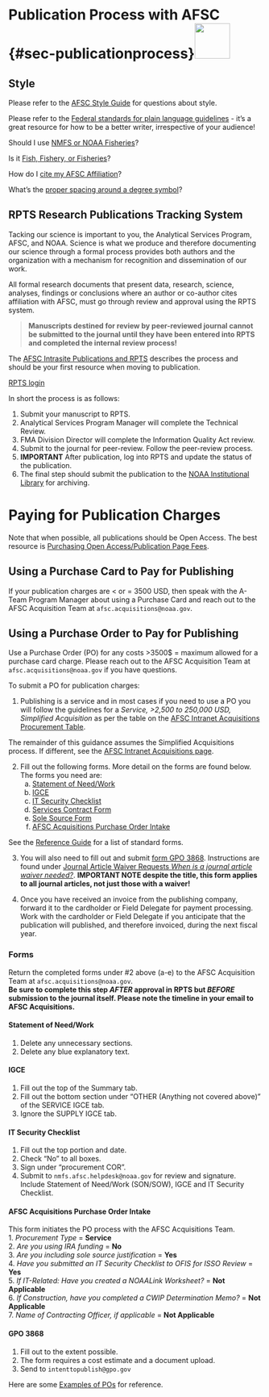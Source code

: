 # Publication Process with AFSC {#sec-publicationprocess}![](_img/contract.png){height=70}

## Style
Please refer to the [AFSC Style Guide](https://drive.google.com/file/d/0B-F6OHsoRmTkX2x6cXZ3NWwzeFE/view?resourcekey=0-PULR1VmB2gVOuSMDW-YAQA) for questions about style.

Please refer to the [Federal standards for plain language guidelines](https://www.plainlanguage.gov/media/FederalPLGuidelines.pdf) - it's a great resource for how to be a better writer, irrespective of your audience!

Should I use [NMFS or NOAA Fisheries](https://drive.google.com/file/d/0B-F6OHsoRmTkRzRlbFNXZUU2aGc/view?resourcekey=0-8ApYb_ovfYVj4pLKifk_lg)?

Is it [Fish, Fishery, or Fisheries](https://sites.google.com/noaa.gov/myafsc/communications/publications-and-rpts/sorting-fish)?

How do I [cite my AFSC Affiliation](https://sites.google.com/noaa.gov/myafsc/communications/publications-and-rpts/citing-affiliation)?

What's the [proper spacing around a degree symbol](https://techwritertemplates.com/documentation/reference/spacing-the-degree-symbol/)?


## RPTS Research Publications Tracking System
Tacking our science is important to you, the Analytical Services Program, AFSC, and NOAA. Science is what we produce and therefore documenting our science through a formal process provides both authors and the organization with a mechanism for recognition and dissemination of our work.

All formal research documents that present data, research, science, analyses, findings or conclusions where an author or co-author cites affiliation with AFSC, must go through review and approval using the RPTS system.

>**Manuscripts destined for review by peer-reviewed journal cannot be submitted to the journal until they have been entered into RPTS and completed the internal review process!**

The [AFSC Intrasite Publications and RPTS](https://sites.google.com/noaa.gov/myafsc/communications/publications-and-rpts) describes the process and should be your first resource when moving to publication.    

[RPTS login](https://apps-st.fisheries.noaa.gov/rpts/#view=login)

In short the process is as follows:

  1. Submit your manuscript to RPTS.    
  2. Analytical Services Program Manager will complete the Technical Review.    
  3. FMA Division Director will complete the Information Quality Act review.    
  4. Submit to the journal for peer-review.  Follow the peer-review process.    
  5. **IMPORTANT** After publication, log into RPTS and update the status of the publication.    
  6. The final step should submit the publication to the [NOAA Institutional Library](https://repository.library.noaa.gov/welcome) for archiving.

# Paying for Publication Charges
Note that when possible, all publications should be Open Access. The best resource is [Purchasing Open Access/Publication Page Fees](https://docs.google.com/document/d/16-_5PjysiwTas4wt47c0Vq9jcyCFuaPH8NLoxE15OrY/edit?tab=t.0#heading=h.94xz8wxm64o5).

## Using a Purchase Card to Pay for Publishing

If your publication charges are < or = 3500 USD, then speak with the A-Team Program Manager about using a Purchase Card and reach out to the AFSC Acquisition Team at `afsc.acquisitions@noaa.gov`.

## Using a Purchase Order to Pay for Publishing

Use a Purchase Order (PO) for any costs >3500$ = maximum allowed for a purchase card charge. Please reach out to the AFSC Acquisition Team at `afsc.acquisitions@noaa.gov` if you have questions.

To submit a PO for publication charges:

1. Publishing is a service and in most cases if you need to use a PO you will follow the guidelines for a *Service, >2,500 to 250,000 USD, Simplified Acquisition* as per the table on the [AFSC Intranet Acquisitions Procurement Table](https://sites.google.com/noaa.gov/myafsc/budget-acquisitions/acquisition#:~:text=acquisitions%40noaa.gov-,Procurement%20Table,-*%20Specific%20AFSC%20Purchase).

The remainder of this guidance assumes the Simplified Acquisitions process.  If different, see the [AFSC Intranet Acquisitions page](https://sites.google.com/noaa.gov/myafsc/budget-acquisitions/acquisition).

2. Fill out the following forms. More detail on the forms are found below. The forms you need are:    
    a. [Statement of Need/Work](https://docs.google.com/document/d/1XzYkUVyrFEs02QDO8Zc2RQc9nGSKLIARZnUcLFFoIg0/edit?tab=t.0#heading=h.3d0vs5m24hdd)    
    b. [IGCE](https://docs.google.com/spreadsheets/d/1bbqGPShcjNeFhbq_aD8tXLihMvkB4Zz3/edit?gid=1152544175#gid=1152544175)    
    c. [IT Security Checklist](https://drive.google.com/file/d/10660Y07dE5Ero1Nw-1qvcSujpUoIyg9c/edit)    
    d. [Services Contract Form](https://drive.google.com/file/d/16XqlZ1owBqxSpukKsQf9OwjbNhjEJ8vq/view)    
    e. [Sole Source Form](https://drive.google.com/file/d/1jQ3-l6Ka0Fkvv075CcfrhIIwLkvdGv3t/view)
    f. [AFSC Acquisitions Purchase Order Intake](https://docs.google.com/forms/d/e/1FAIpQLSe1U8OoVXR8L2wxalDCD0YYrBz-af8fnZsIkjut4cu5D8HZEw/viewf)    

 See the [Reference Guide](https://docs.google.com/document/d/1DqBYIpfb0NHYSbEzMdtyxJSGk4AU9vnd9L4gKkFLZ1E/edit?tab=t.0) for a list of standard forms.
 
3. You will also need to fill out and submit [form GPO 3868](https://www.gpo.gov/docs/default-source/forms-standards-pdf-files/3868.pdf?sfvrsn=2). Instructions are found under [Journal Article Waiver Requests *When is a journal article waiver needed?*](https://sites.google.com/noaa.gov/myafsc/communications/publications-and-rpts). **IMPORTANT NOTE despite the title, this form applies to all journal articles, not just those with a waiver!**   

4. Once you have received an invoice from the publishing company, forward it to the cardholder or Field Delegate for payment processing. Work with the cardholder or Field Delegate if you anticipate that the publication will published, and therefore invoiced, during the next fiscal year.


### Forms
Return the completed forms under #2 above (a-e) to the AFSC Acquisition Team at `afsc.acquisitions@noaa.gov`.  
**Be sure to complete this step *AFTER* approval in RPTS but *BEFORE* submission to the journal itself.  Please note the timeline in your email to AFSC Acquisitions.**

#### Statement of Need/Work
1. Delete any unnecessary sections.    
2. Delete any blue explanatory text.    

#### IGCE
1. Fill out the top of the Summary tab.    
2. Fill out the bottom section under "OTHER (Anything not covered above)" of the SERVICE IGCE tab.    
3. Ignore the SUPPLY IGCE tab.    

#### IT Security Checklist
1. Fill out the top portion and date.    
2. Check "No" to all boxes.    
3. Sign under "procurement COR".    
4. Submit to `nmfs.afsc.helpdesk@noaa.gov` for review and signature. Include Statement of Need/Work (SON/SOW), IGCE and IT Security Checklist.

#### AFSC Acquisitions Purchase Order Intake
This form initiates the PO process with the AFSC Acquisitions Team.    
1. *Procurement Type* = **Service**    
2. *Are you using IRA funding* = **No**    
3. *Are you including sole source justification* = **Yes**    
4. *Have you submitted an IT Security Checklist to OFIS for ISSO Review* = **Yes**    
5. *If IT-Related: Have you created a NOAALink Worksheet?* = **Not Applicable**    
6. *If Construction, have you completed a CWIP Determination Memo?* = **Not Applicable**    
7. *Name of Contracting Officer, if applicable* = **Not Applicable**    

#### GPO 3868
1. Fill out to the extent possible.    
2. The form requires a cost estimate and a document upload.    
3. Send to `intenttopublish@gpo.gov`

Here are some [Examples of POs](https://docs.google.com/document/d/1KA2czkPN3oFoXhVvGTtOBI82wJ7FZEKfUshh0CarK7M/edit?tab=t.0) for reference.
  


